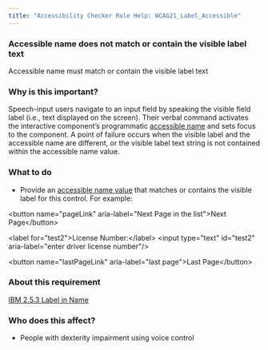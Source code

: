 ```yaml
---
title: "Accessibility Checker Rule Help: WCAG21_Label_Accessible"
---
```


<div className="toolHelp">
<Row>
<Column colLg={16} colMd={8} colSm={4} className="toolHead">

### Accessible name does not match or contain the visible label text

<div id="locLevel"></div>

Accessible name must match or contain the visible label text

</Column>
</Row>
<Row>
<Column colLg={11} colMd={5} colSm={4} className="toolMain">

### Why is this important?

Speech-input users navigate to an input field by speaking the visible field label (i.e., text displayed on the screen). Their verbal command activates the interactive component’s programmatic [accessible name](https://www.w3.org/TR/accname-1.2/#dfn-accessible-name) and sets focus to the component. A point of failure occurs when the visible label and the accessible name are different, or the visible label text string is not contained within the accessible name value.

<div id="locSnippet"></div>

### What to do

* Provide an [accessible name value](https://w3c.github.io/aria-practices/#namecalculation) that matches or contains the visible label for this control. For example:

<CodeSnippet type="multi" light={true}>&lt;button name="pageLink" aria-label="Next Page in the list"&gt;Next Page&lt;/button&gt;
    
&lt;label for="test2"&gt;License Number:&lt;/label&gt;
&lt;input type="text" id="test2" aria-label="enter driver license number"/&gt;
    
&lt;button name="lastPageLink" aria-label="last page"&gt;Last Page&lt;/button&gt;</CodeSnippet>

</Column>
<Column colLg={5} colMd={3} colSm={4} className="toolLeft">

### About this requirement

[IBM 2.5.3 Label in Name](https://www.ibm.com/able/requirements/requirements/#2_5_3)

### Who does this affect?

 * People with dexterity impairment using voice control

</Column>
</Row>
</div>

